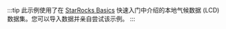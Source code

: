 :::tip
此示例使用了在 [StarRocks Basics](/quick_start/shared-nothing.md) 快速入门中介绍的本地气候数据 (LCD) 数据集。您可以导入数据并亲自尝试该示例。
:::
